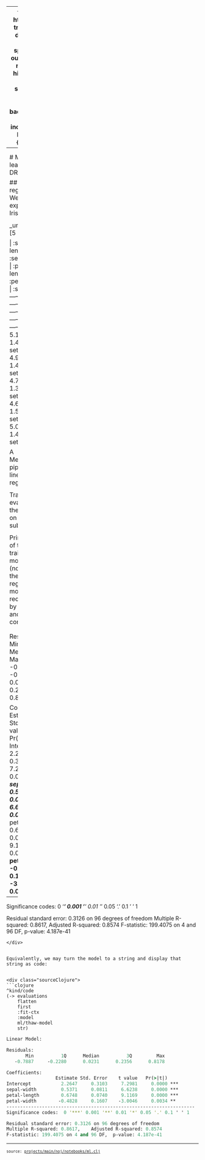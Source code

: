 
---
format:
  html: {toc: true, toc-depth: 4, theme: spacelab, output-file: ml.html}
highlight-style: solarized
code-block-background: true
include-in-header: {text: '<link rel = "icon" href = "data:," />'}

---
<style>.table {
    overflow-y: scroll;
}
</style><style>.printedClojure .sourceCode {
  background-color: transparent;
  border-style: none;
}
</style>
<script src="ml_files/md-default0.js" type="text/javascript"></script><script src="ml_files/md-default1.js" type="text/javascript"></script>
<table><tr><td>This is part of the Scicloj <a href="https://scicloj.github.io/clojure-data-scrapbook/">Clojure Data Scrapbook</a>.</td><a href="https://scicloj.github.io/clojure-data-scrapbook/"><img align="left" alt="SciCloj logo" src="https://scicloj.github.io/sci-cloj-logo-transparent.png" width="40" /></a></tr></table>


<div class="sourceClojure">
```clojure
(ns ml
  (:require [scicloj.ml.core :as ml]
            [scicloj.ml.metamorph :as mm]
            [scicloj.ml.dataset :refer [dataset add-column]]
            [scicloj.ml.dataset :as ds]
            [fastmath.stats]
            [tablecloth.api :as tc]
            [scicloj.noj.v1.datasets :as datasets]
            [scicloj.kindly.v4.kind :as kind]))
```
</div>



# Machine learning - DRAFT

## Linear regression
We will explore the Iris dataset:


<div class="sourceClojure">
```clojure
(tc/head datasets/iris)
```
</div>


_unnamed [5 5]:

| :sepal-length | :sepal-width | :petal-length | :petal-width | :species |
|--------------:|-------------:|--------------:|-------------:|----------|
|           5.1 |          3.5 |           1.4 |          0.2 |   setosa |
|           4.9 |          3.0 |           1.4 |          0.2 |   setosa |
|           4.7 |          3.2 |           1.3 |          0.2 |   setosa |
|           4.6 |          3.1 |           1.5 |          0.2 |   setosa |
|           5.0 |          3.6 |           1.4 |          0.2 |   setosa |



A Metamorph pipeline for linear regression:


<div class="sourceClojure">
```clojure
(def additive-pipeline
  (ml/pipeline
   (mm/set-inference-target :sepal-length)
   (mm/drop-columns [:species])
   {:metamorph/id :model}
   (mm/model {:model-type :smile.regression/ordinary-least-square})))
```
</div>


Training and evaluating the pipeline on various subsets:


<div class="sourceClojure">
```clojure
(def evaluations
  (ml/evaluate-pipelines
   [additive-pipeline]
   (ds/split->seq datasets/iris :holdout)
   ml/rmse
   :loss
   {:other-metrices [{:name :r2
                      :metric-fn fastmath.stats/r2-determination}]}))
```
</div>


Printing one of the trained models (note that the Smile regression model is recognized by Kindly and printed correctly):


<div class="sourceClojure">
```clojure
(-> evaluations
    flatten
    first
    :fit-ctx
    :model
    ml/thaw-model)
```
</div>



<div class="printedClojure">
```clojure
Linear Model:

Residuals:
       Min          1Q      Median          3Q         Max
   -0.7887     -0.2280      0.0231      0.2356      0.8178

Coefficients:
                  Estimate Std. Error    t value   Pr(>|t|)
Intercept           2.2647     0.3103     7.2981     0.0000 ***
sepal-width         0.5371     0.0811     6.6238     0.0000 ***
petal-length        0.6748     0.0740     9.1169     0.0000 ***
petal-width        -0.4828     0.1607    -3.0046     0.0034 **
---------------------------------------------------------------------
Significance codes:  0 '***' 0.001 '**' 0.01 '*' 0.05 '.' 0.1 ' ' 1

Residual standard error: 0.3126 on 96 degrees of freedom
Multiple R-squared: 0.8617,    Adjusted R-squared: 0.8574
F-statistic: 199.4075 on 4 and 96 DF,  p-value: 4.187e-41

```
</div>


Equivalently, we may turn the model to a string and display that string as code:


<div class="sourceClojure">
```clojure
^kind/code
(-> evaluations
    flatten
    first
    :fit-ctx
    :model
    ml/thaw-model
    str)
```
</div>



<div class="sourceClojure">
```clojure
Linear Model:

Residuals:
       Min          1Q      Median          3Q         Max
   -0.7887     -0.2280      0.0231      0.2356      0.8178

Coefficients:
                  Estimate Std. Error    t value   Pr(>|t|)
Intercept           2.2647     0.3103     7.2981     0.0000 ***
sepal-width         0.5371     0.0811     6.6238     0.0000 ***
petal-length        0.6748     0.0740     9.1169     0.0000 ***
petal-width        -0.4828     0.1607    -3.0046     0.0034 **
---------------------------------------------------------------------
Significance codes:  0 '***' 0.001 '**' 0.01 '*' 0.05 '.' 0.1 ' ' 1

Residual standard error: 0.3126 on 96 degrees of freedom
Multiple R-squared: 0.8617,    Adjusted R-squared: 0.8574
F-statistic: 199.4075 on 4 and 96 DF,  p-value: 4.187e-41

```
</div>


<div style="background-color:grey;height:2px;width:100%;"></div>

<div><pre><small><small>source: <a href="https://github.com/scicloj/clojure-data-scrapbook/blob/main/projects/main/noj/notebooks/ml.clj">projects/main/noj/notebooks/ml.clj</a></small></small></pre></div>